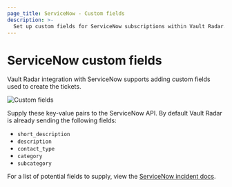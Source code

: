 ```yaml
---
page_title: ServiceNow - Custom fields
description: >-
  Set up custom fields for ServiceNow subscriptions within Vault Radar.
---
```


# ServiceNow custom fields

Vault Radar integration with ServiceNow supports adding custom fields used to create the tickets.

![Custom fields](/img/docs/vault-radar/integrations/servicenow/custom-fields/servicenow-custom-fields.png)

Supply these key-value pairs to the ServiceNow API. By default Vault Radar is
already sending the following fields:

- `short_description`
- `description`
- `contact_type`
- `category`
- `subcategory`

For a list of potential fields to supply, view the [ServiceNow incident
docs](https://docs.servicenow.com/bundle/tokyo-it-service-management/page/product/incident-management/task/create-an-incident.html).